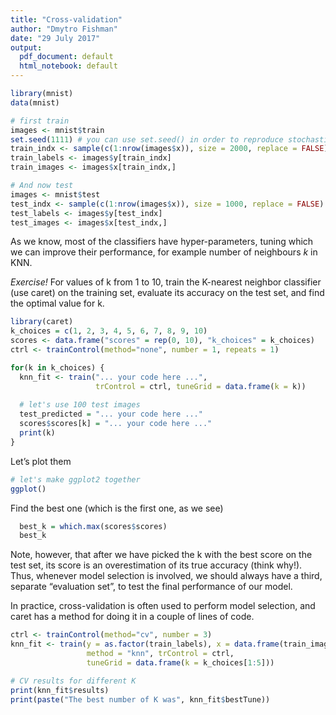 ```yaml
---
title: "Cross-validation"
author: "Dmytro Fishman"
date: "29 July 2017"
output:
  pdf_document: default
  html_notebook: default
---
```


```r
library(mnist)
data(mnist)

# first train
images <- mnist$train
set.seed(1111) # you can use set.seed() in order to reproduce stochastic results
train_indx <- sample(c(1:nrow(images$x)), size = 2000, replace = FALSE)
train_labels <- images$y[train_indx]
train_images <- images$x[train_indx,]

# And now test 
images <- mnist$test
test_indx <- sample(c(1:nrow(images$x)), size = 1000, replace = FALSE)
test_labels <- images$y[test_indx]
test_images <- images$x[test_indx,]
```

As we know, most of the classifiers have hyper-parameters, tuning which we can improve their performance, for example number of neighbours *k* in KNN.

*Exercise!* For values of k from 1 to 10, train the K-nearest neighbor classifier (use caret) on the training set, evaluate its accuracy on the test set, and find the optimal value for k.

```r
library(caret)
k_choices = c(1, 2, 3, 4, 5, 6, 7, 8, 9, 10)
scores <- data.frame("scores" = rep(0, 10), "k_choices" = k_choices)
ctrl <- trainControl(method="none", number = 1, repeats = 1) 

for(k in k_choices) {
  knn_fit <- train("... your code here ...", 
                   trControl = ctrl, tuneGrid = data.frame(k = k))
  
  # let's use 100 test images
  test_predicted = "... your code here ..."
  scores$scores[k] = "... your code here ..."
  print(k)
}
```

Let's plot them

```r
# let's make ggplot2 together
ggplot()
```

Find the best one (which is the first one, as we see)

```r
  best_k = which.max(scores$scores)
  best_k
```

Note, however, that after we have picked the k with the best score on the test set, its score is an overestimation of its true accuracy (think why!).
Thus, whenever model selection is involved, we should always have a third, separate "evaluation set", to test the final performance of our model.

In practice, cross-validation is often used to perform model selection, and caret has a method for doing it in a couple of lines of code.

```r
ctrl <- trainControl(method="cv", number = 3) 
knn_fit <- train(y = as.factor(train_labels), x = data.frame(train_images), 
                 method = "knn", trControl = ctrl, 
                 tuneGrid = data.frame(k = k_choices[1:5]))
```

```r
# CV results for different K
print(knn_fit$results)
print(paste("The best number of K was", knn_fit$bestTune))
```








